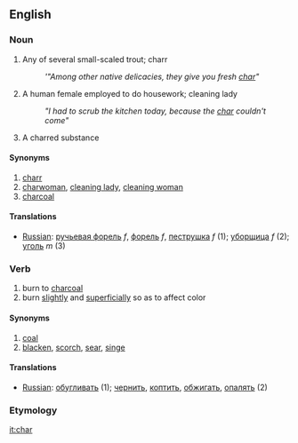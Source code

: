 ==English==

===Noun===
#Any of several small-scaled trout; charr
#: '''"Among other native delicacies, they give you fresh [[char]]"''
#A human female employed to do housework; cleaning lady
#:''"I had to scrub the kitchen today, because the [[char]] couldn't come"''
#A charred substance

====Synonyms====
#[[charr]]
#[[charwoman]], [[cleaning lady]], [[cleaning woman]]
#[[charcoal]]

====Translations====
*[[Russian]]: [[ручьевая форель]] ''f'', [[форель]] ''f'', [[пеструшка]] ''f'' (1); [[уборщица]] ''f'' (2); [[уголь]] ''m'' (3)

===Verb===
#burn to [[charcoal]]
#burn [[slightly]] and [[superficially]] so as to affect color

====Synonyms====
#[[coal]]
#[[blacken]], [[scorch]], [[sear]], [[singe]]

====Translations====
*[[Russian]]: [[обугливать]] (1); [[чернить]], [[коптить]], [[обжигать]], [[опалять]] (2)

===Etymology===

[[it:char]]